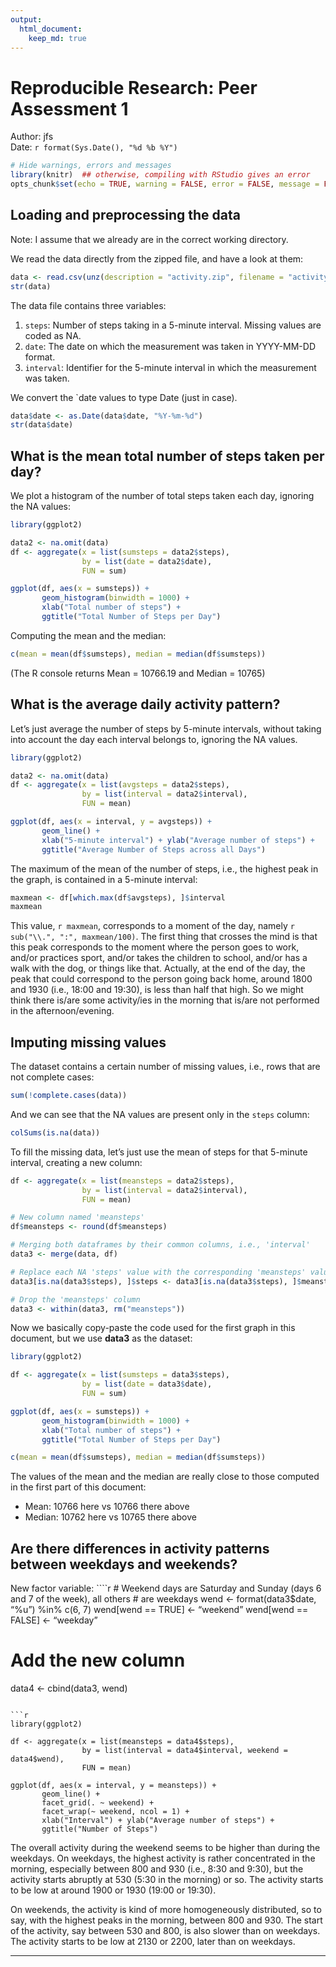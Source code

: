 ```yaml
---
output: 
  html_document:
    keep_md: true
---
```


Reproducible Research: Peer Assessment 1
========================================

Author: jfs<br />
Date: `r format(Sys.Date(), "%d %b %Y")`


```r
# Hide warnings, errors and messages
library(knitr)  ## otherwise, compiling with RStudio gives an error
opts_chunk$set(echo = TRUE, warning = FALSE, error = FALSE, message = FALSE)
```


## Loading and preprocessing the data
Note: I assume that we already are in the correct working directory.

We read the data directly from the zipped file, and have a look at them:
```r
data <- read.csv(unz(description = "activity.zip", filename = "activity.csv"))
str(data)
```

The data file contains three variables:

1. `steps`: Number of steps taking in a 5-minute interval. Missing values are
coded as NA.
2. `date`: The date on which the measurement was taken in YYYY-MM-DD format.
3. `interval`: Identifier for the 5-minute interval in which the measurement was
taken.

We convert the `date values to type Date (just in case).
```r
data$date <- as.Date(data$date, "%Y-%m-%d")
str(data$date)
```



## What is the mean total number of steps taken per day?
We plot a histogram of the number of total steps taken each day, ignoring the
NA values:
```r
library(ggplot2)

data2 <- na.omit(data)
df <- aggregate(x = list(sumsteps = data2$steps),
                by = list(date = data2$date),
                FUN = sum)

ggplot(df, aes(x = sumsteps)) +
       geom_histogram(binwidth = 1000) +
       xlab("Total number of steps") +
       ggtitle("Total Number of Steps per Day")
```

Computing the mean and the median:
```r
c(mean = mean(df$sumsteps), median = median(df$sumsteps))
``` 
(The R console returns Mean = 10766.19 and Median = 10765)



## What is the average daily activity pattern?

Let's just average the number of steps by 5-minute intervals, without taking
into account the day each interval belongs to, ignoring the NA values.
```r
library(ggplot2)

data2 <- na.omit(data)
df <- aggregate(x = list(avgsteps = data2$steps),
                by = list(interval = data2$interval),
                FUN = mean)

ggplot(df, aes(x = interval, y = avgsteps)) +
       geom_line() +
       xlab("5-minute interval") + ylab("Average number of steps") +
       ggtitle("Average Number of Steps across all Days")
```

The maximum of the mean of the number of steps, i.e., the highest peak in the
graph, is contained in a 5-minute interval:
```r
maxmean <- df[which.max(df$avgsteps), ]$interval
maxmean
```
This value, `r maxmean`, corresponds to a moment of the day, namely
 `r sub("\\.", ":", maxmean/100)`.
The first thing that crosses the mind is that this
peak corresponds to the moment where the person goes to work, and/or practices
sport, and/or takes the children to school, and/or has a walk with the dog,
or things like that.  Actually, at the end of the day, the peak that could
correspond to the person going back home, around 1800 and 1930 (i.e., 18:00 and
19:30), is less than half that high. So we might think there is/are some
activity/ies in the morning that is/are not performed in the afternoon/evening.



## Imputing missing values
The dataset contains a certain number of missing values, i.e., rows that are not
complete cases:
```r
sum(!complete.cases(data))
```
And we can see that the NA values are present only in the `steps` column:
```r
colSums(is.na(data))
```

To fill the missing data, let's just use the mean of steps for that 5-minute
interval, creating a new column:
```r
df <- aggregate(x = list(meansteps = data2$steps),
                by = list(interval = data2$interval),
                FUN = mean)

# New column named 'meansteps'
df$meansteps <- round(df$meansteps)

# Merging both dataframes by their common columns, i.e., 'interval'
data3 <- merge(data, df)

# Replace each NA 'steps' value with the corresponding 'meansteps' value
data3[is.na(data3$steps), ]$steps <- data3[is.na(data3$steps), ]$meansteps

# Drop the 'meansteps' column
data3 <- within(data3, rm("meansteps"))
```

Now we basically copy-paste the code used for the first graph in this document,
but we use **data3** as the dataset:
```r
library(ggplot2)

df <- aggregate(x = list(sumsteps = data3$steps),
                by = list(date = data3$date),
                FUN = sum)

ggplot(df, aes(x = sumsteps)) +
       geom_histogram(binwidth = 1000) +
       xlab("Total number of steps") +
       ggtitle("Total Number of Steps per Day")
```
```r
c(mean = mean(df$sumsteps), median = median(df$sumsteps))
``` 
The values of the mean and the median are really close to those computed in the
first part of this document:

- Mean: 10766 here vs 10766 there above
- Median: 10762 here vs 10765 there above



## Are there differences in activity patterns between weekdays and weekends?
New factor variable:
````r
# Weekend days are Saturday and Sunday (days 6 and 7 of the week), all others
# are weekdays
wend <- format(data3$date, "%u") %in% c(6, 7) 
wend[wend == TRUE] <- "weekend"
wend[wend == FALSE] <- "weekday"

# Add the new column
data4 <- cbind(data3, wend)
``` 

```r
library(ggplot2)

df <- aggregate(x = list(meansteps = data4$steps),
                by = list(interval = data4$interval, weekend = data4$wend),
                FUN = mean)

ggplot(df, aes(x = interval, y = meansteps)) +
       geom_line() +
       facet_grid(. ~ weekend) +
       facet_wrap(~ weekend, ncol = 1) +
       xlab("Interval") + ylab("Average number of steps") +
       ggtitle("Number of Steps")
```

The overall activity during the weekend seems to be higher than during the
weekdays. On weekdays, the highest activity is rather concentrated in the
morning, especially between 800 and 930 (i.e., 8:30 and 9:30), but the activity
starts abruptly at 530 (5:30 in the morning) or so. The activity starts to be
low at around 1900 or 1930 (19:00 or 19:30).


On weekends, the activity is kind of more homogeneously distributed, so to say,
with the highest peaks in the morning, between 800 and 930. The start of the
activity, say between 530 and 800, is also slower than on weekdays. The activity
starts to be low at 2130 or 2200, later than on weekdays.

<hr>
